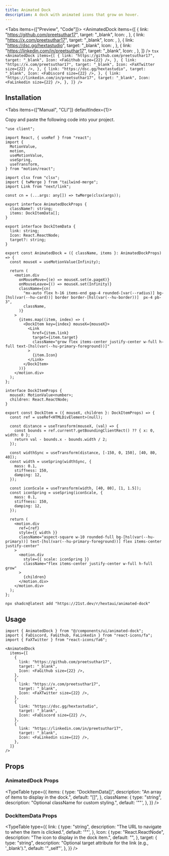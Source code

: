```yaml
---
title: Animated Dock
description: A dock with animated icons that grow on hover.
---
```






<Tabs items={["Preview", "Code"]}>
  <Tab value="Preview">
    <PreviewContainer>
      <AnimatedDock
        items={[
          {
            link: "https://github.com/preetsuthar17",
            target: "_blank",
            Icon: <FaGithub size={22} />,
          },
          {
            link: "https://x.com/preetsuthar17",
            target: "_blank",
            Icon: <FaXTwitter size={22} />,
          },
          {
            link: "https://dsc.gg/hextastudio",
            target: "_blank",
            Icon: <FaDiscord size={22} />,
          },
          {
            link: "https://linkedin.com/in/preetsuthar17",
            target: "_blank",
            Icon: <FaLinkedin size={22} />,
          },
        ]}
      />
    </PreviewContainer>
  </Tab>
  <Tab value="Code">
    ```tsx
    <AnimatedDock
      items={[
        {
          link: "https://github.com/preetsuthar17",
          target: "_blank",
          Icon: <FaGithub size={22} />,
        },
        {
          link: "https://x.com/preetsuthar17",
          target: "_blank",
          Icon: <FaXTwitter size={22} />,
        },
        {
          link: "https://dsc.gg/hextastudio",
          target: "_blank",
          Icon: <FaDiscord size={22} />,
        },
        {
          link: "https://linkedin.com/in/preetsuthar17",
          target: "_blank",
          Icon: <FaLinkedin size={22} />,
        },
      ]}
    />
    ```
  </Tab>
</Tabs>

## Installation

<Tabs items={["Manual", "CLI"]} defaultIndex={1}>
<Tab value="Manual">

Copy and paste the following code into your project.

```tsx title="components/ui/animated-dock.tsx"
"use client";

import React, { useRef } from "react";
import {
  MotionValue,
  motion,
  useMotionValue,
  useSpring,
  useTransform,
} from "motion/react";

import clsx from "clsx";
import { twMerge } from "tailwind-merge";
import Link from "next/link";

const cn = (...args: any[]) => twMerge(clsx(args));

export interface AnimatedDockProps {
  className?: string;
  items: DockItemData[];
}

export interface DockItemData {
  link: string;
  Icon: React.ReactNode;
  target?: string;
}

export const AnimatedDock = ({ className, items }: AnimatedDockProps) => {
  const mouseX = useMotionValue(Infinity);

  return (
    <motion.div
      onMouseMove={(e) => mouseX.set(e.pageX)}
      onMouseLeave={() => mouseX.set(Infinity)}
      className={cn(
        "mx-auto flex h-16 items-end gap-4 rounded-[var(--radius)] bg-[hsl(var(--hu-card))] border border-[hsl(var(--hu-border))]  px-4 pb-3",
        className,
      )}
    >
      {items.map((item, index) => (
        <DockItem key={index} mouseX={mouseX}>
          <Link
            href={item.link}
            target={item.target}
            className="grow flex items-center justify-center w-full h-full text-[hsl(var(--hu-primary-foreground))]"
          >
            {item.Icon}
          </Link>
        </DockItem>
      ))}
    </motion.div>
  );
};

interface DockItemProps {
  mouseX: MotionValue<number>;
  children: React.ReactNode;
}

export const DockItem = ({ mouseX, children }: DockItemProps) => {
  const ref = useRef<HTMLDivElement>(null);

  const distance = useTransform(mouseX, (val) => {
    const bounds = ref.current?.getBoundingClientRect() ?? { x: 0, width: 0 };
    return val - bounds.x - bounds.width / 2;
  });

  const widthSync = useTransform(distance, [-150, 0, 150], [40, 80, 40]);
  const width = useSpring(widthSync, {
    mass: 0.1,
    stiffness: 150,
    damping: 12,
  });

  const iconScale = useTransform(width, [40, 80], [1, 1.5]);
  const iconSpring = useSpring(iconScale, {
    mass: 0.1,
    stiffness: 150,
    damping: 12,
  });

  return (
    <motion.div
      ref={ref}
      style={{ width }}
      className="aspect-square w-10 rounded-full bg-[hsl(var(--hu-primary))] text-[hsl(var(--hu-primary-foreground))] flex items-center justify-center"
    >
      <motion.div
        style={{ scale: iconSpring }}
        className="flex items-center justify-center w-full h-full grow"
      >
        {children}
      </motion.div>
    </motion.div>
  );
};
```

</Tab>
<Tab value="CLI">

```package-install
npx shadcn@latest add "https://21st.dev/r/hextaui/animated-dock"
```

</Tab>
</Tabs>

## Usage

```tsx
import { AnimatedDock } from "@/components/ui/animated-dock";
import { FaDiscord, FaGithub, FaLinkedin } from "react-icons/fa";
import { FaXTwitter } from "react-icons/fa6";
```

```tsx
<AnimatedDock
  items={[
    {
      link: "https://github.com/preetsuthar17",
      target: "_blank",
      Icon: <FaGithub size={22} />,
    },
    {
      link: "https://x.com/preetsuthar17",
      target: "_blank",
      Icon: <FaXTwitter size={22} />,
    },
    {
      link: "https://dsc.gg/hextastudio",
      target: "_blank",
      Icon: <FaDiscord size={22} />,
    },
    {
      link: "https://linkedin.com/in/preetsuthar17",
      target: "_blank",
      Icon: <FaLinkedin size={22} />,
    },
  ]}
/>
```

## Props

### AnimatedDock Props

<TypeTable
  type={{
    items: {
      type: "DockItemData[]",
      description: "An array of items to display in the dock.",
      default: "[]",
    },
    className: {
      type: "string",
      description: "Optional className for custom styling.",
      default: '""',
    },
  }}
/>

### DockItemData Props

<TypeTable
  type={{
    link: {
      type: "string",
      description: "The URL to navigate to when the item is clicked.",
      default: '""',
    },
    Icon: {
      type: "React.ReactNode",
      description: "The icon to display in the dock item.",
      default: "<FaGithub size={22} />",
    },
    target: {
      type: "string",
      description: "Optional target attribute for the link (e.g., '_blank').",
      default: '"_self"',
    },
  }}
/>
